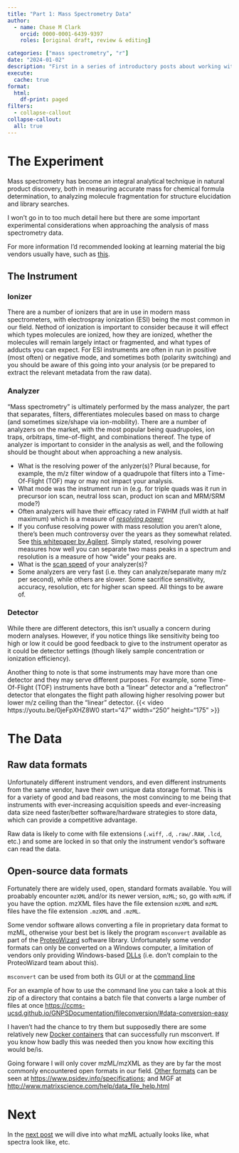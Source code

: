 ```yaml
---
title: "Part 1: Mass Spectrometry Data"
author:
  - name: Chase M Clark
    orcid: 0000-0001-6439-9397
    roles: [original draft, review & editing]

categories: ["mass spectrometry", "r"]
date: "2024-01-02"
description: "First in a series of introductory posts about working with mass spectrometry data in R"
execute: 
  cache: true
format:
  html:
    df-print: paged
filters:
  - collapse-callout
collapse-callout:
  all: true  
---
```



# The Experiment

Mass spectrometry has become an integral analytical technique in natural product discovery, both in measuring accurate mass for chemical formula determination, to analyzing molecule fragmentation for structure elucidation and library searches. 

I won't go in to too much detail here but there are some important experimental considerations when approaching the analysis of mass spectrometry data.

For more information I'd recommended looking at learning material the big vendors usually have, such as [this](https://www.thermofisher.com/us/en/home/industrial/mass-spectrometry/mass-spectrometry-learning-center/mass-spectrometry-technology-overview.html).

## The Instrument

### Ionizer

There are a number of ionizers that are in use in modern mass spectrometers, with electrospray ionization (ESI) being the most common in our field. Nethod of ionization is important to consider because it will effect which types molecules are ionized, how they are ionized, whether the molecules will remain largely intact or fragmented, and what types of adducts you can expect. For ESI instruments are often in run in positive (most often) or negative mode, and sometimes both (polarity switching) and you should be aware of this going into your analysis (or be prepared to extract the relevant metadata from the raw data).

### Analyzer

"Mass spectrometry" is ultimately performed by the mass analyzer, the part that separates, filters, differentiates molecules based on mass to charge (and sometimes size/shape via ion-mobility). There are a number of analyzers on the market, with the most popular being quadrupoles, ion traps, orbitraps, time-of-flight, and combinations thereof. The type of analyzer is important to consider in the analysis as well, and the following should be thought about when approaching a new analysis.

- What is the resolving power of the anlyzer(s)? Plural because, for example, the m/z filter window of a quadrupole that filters into a Time-Of-Flight (TOF) may or may not impact your analysis.
- What mode was the instrument run in (e.g. for triple quads was it run in precursor ion scan, neutral loss scan, product ion scan and MRM/SRM mode?)
- Often analyzers will have their efficacy rated in FWHM (full width at half maximum) which is a measure of [*resolving power*](https://web.archive.org/web/20230716165120/https://fiehnlab.ucdavis.edu/projects/seven-golden-rules/mass-resolution)
- If you confuse resolving power with mass resolution you aren't alone, there's been much controversy over the years as they somewhat related. See [this whitepaper by Agilent](https://web.archive.org/web/20211130002318/https://www.agilent.com/cs/library/technicaloverviews/public/5991-5885EN.pdf). Simply stated, resolving power measures how well you can separate two mass peaks in a spectrum and resolution is a measure of how "wide" your peaks are.
- What is the [scan speed](https://web.archive.org/web/20230716165120/https://fiehnlab.ucdavis.edu/projects/seven-golden-rules/mass-resolution) of your analyzer(s)?
- Some analyzers are very fast (i.e. they can analyze/separate many m/z per second), while others are slower. Some sacrifice sensitivity, accuracy, resolution, etc for higher scan speed. All things to be aware of.


### Detector

While there are different detectors, this isn't usually a concern during modern analyses. However, if you notice things like sensitivity being too high or low it could be good feedback to give to the instrument operator as it could be detector settings (though likely sample concentration or ionization efficiency). 

Another thing to note is that some instruments may have more than one detector and they may serve different purposes. For example, some Time-Of-Flight (TOF) instruments have both a "linear" detector and a "reflectron" detector that elongates the flight path allowing higher resolving power but lower m/z ceiling than the "linear" detector. {{< video https://youtu.be/0jeFpXHZ8W0 start="47" width="250" height="175" >}}


# The Data

## Raw data formats

Unfortunately different instrument vendors, and even different instruments from the same vendor, have their own unique data storage format. This is for a variety of good and bad reasons, the most convincing to me being that instruments with ever-increasing acquisition speeds and ever-increasing data size need faster/better software/hardware strategies to store data, which can provide a competitive advantage.

Raw data is likely to come with file extensions (`.wiff`, `.d`, `.raw/.RAW`, `.lcd`, etc.) and some are locked in so that only the instrument vendor's software can read the data.


## Open-source data formats

Fortunately there are widely used, open, standard formats available. You will proabably encounter `mzXML` and/or its newer version, `mzML`; so, go with `mzML` if you have the option. mzXML files have the file extension `mzXML` and `mzML` files have the file extension `.mzXML` and `.mzML`.

Some vendor software allows converting a file in proprietary data format to mzML, otherwise your best bet is likely the program `msconvert` available as part of the [ProteoWizard](https://proteowizard.sourceforge.io/download.html) software library. Unfortunately some vendor formats can only be converted on a Windows computer, a limitation of vendors only providing Windows-based [DLLs](https://learn.microsoft.com/en-us/troubleshoot/windows-client/deployment/dynamic-link-library) (i.e. don't complain to the ProteoWizard team about this).

`msconvert` can be used from both its GUI or at the [command line](https://proteowizard.sourceforge.io/tools/msconvert.html)

For an example of how to use the command line you can take a look at this zip of a directory that contains a batch file that converts a large number of files at once [https://ccms-ucsd.github.io/GNPSDocumentation/fileconversion/#data-conversion-easy]([https://ccms-ucsd.github.io/GNPSDocumentation/fileconversion/#data-conversion-easy])

I haven't had the chance to try them but supposedly there are some relatively new [Docker containers](https://github.com/ProteoWizard/container) that can successfully run msconvert. If you know how badly this was needed then you know how exciting this would be/is.

Going forware I will only cover mzML/mzXML as they are by far the most commonly encountered open formats in our field. [Other formats](https://en.wikipedia.org/wiki/Mass_spectrometry_data_format) can be seen at [https://www.psidev.info/specifications](https://www.psidev.info/specifications); and MGF at [http://www.matrixscience.com/help/data_file_help.html](http://www.matrixscience.com/help/data_file_help.html)

# Next

In the [next post](../2_mzml/) we will dive into what mzML actually looks like, what spectra look like, etc. 

